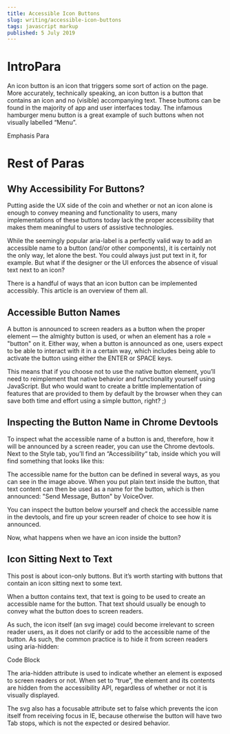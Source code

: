 ```yaml
---
title: Accessible Icon Buttons
slug: writing/accessible-icon-buttons
tags: javascript markup
published: 5 July 2019
---
```


# IntroPara

An icon button is an icon that triggers some sort of action on the page. More accurately, technically speaking, an icon button is a button that contains an icon and no (visible) accompanying text. These buttons can be found in the majority of app and user interfaces today. The infamous hamburger menu button is a great example of such buttons when not visually labelled “Menu”.

Emphasis Para

# Rest of Paras

## Why Accessibility For Buttons?

Putting aside the UX side of the coin and whether or not an icon alone is enough to convey meaning and functionality to users, many implementations of these buttons today lack the proper accessibility that makes them meaningful to users of assistive technologies.

While the seemingly popular aria-label is a perfectly valid way to add an accessible name to a button (and/or other components), it is certainly not the only way, let alone the best. You could always just put text in it, for example. But what if the designer or the UI enforces the absence of visual text next to an icon?

There is a handful of ways that an icon button can be implemented accessibly. This article is an overview of them all.

## Accessible Button Names

A button is announced to screen readers as a button when the proper element — the almighty button is used, or when an element has a role = "button" on it. Either way, when a button is announced as one, users expect to be able to interact with it in a certain way, which includes being able to activate the button using either the ENTER or SPACE keys.

This means that if you choose not to use the native button element, you’ll need to reimplement that native behavior and functionality yourself using JavaScript. But who would want to create a brittle implementation of features that are provided to them by default by the browser when they can save both time and effort using a simple button, right? ;)

## Inspecting the Button Name in Chrome Devtools

To inspect what the accessible name of a button is and, therefore, how it will be announced by a screen reader, you can use the Chrome devtools. Next to the Style tab, you’ll find an “Accessibility“ tab, inside which you will find something that looks like this:

The accessible name for the button can be defined in several ways, as you can see in the image above. When you put plain text inside the button, that text content can then be used as a name for the button, which is then announced: "Send Message, Button" by VoiceOver.

You can inspect the button below yourself and check the accessible name in the devtools, and fire up your screen reader of choice to see how it is announced.

Now, what happens when we have an icon inside the button?

## Icon Sitting Next to Text

This post is about icon-only buttons. But it’s worth starting with buttons that contain an icon sitting next to some text.

When a button contains text, that text is going to be used to create an accessible name for the button. That text should usually be enough to convey what the button does to screen readers.

As such, the icon itself (an svg image) could become irrelevant to screen reader users, as it does not clarify or add to the accessible name of the button. As such, the common practice is to hide it from screen readers using aria-hidden:

Code Block

The aria-hidden attribute is used to indicate whether an element is exposed to screen readers or not. When set to “true”, the element and its contents are hidden from the accessibility API, regardless of whether or not it is visually displayed.

The svg also has a focusable attribute set to false which prevents the icon itself from receiving focus in IE, because otherwise the button will have two Tab stops, which is not the expected or desired behavior.

